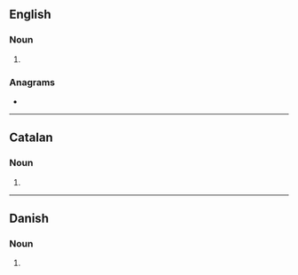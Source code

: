 {{also|Senders}}
==English==

===Noun===
{{head|en|noun form}}

# {{plural of|en|sender}}

===Anagrams===
* {{anagrams|en|a=deenrss|Dresens|Dressen|redness|resends}}

----

==Catalan==

===Noun===
{{head|ca|noun form}}

# {{plural of|ca|sender}}

----

==Danish==

===Noun===
{{head|da|noun form|g=c}}

# {{inflection of|da|sender||indef|gen|s}}